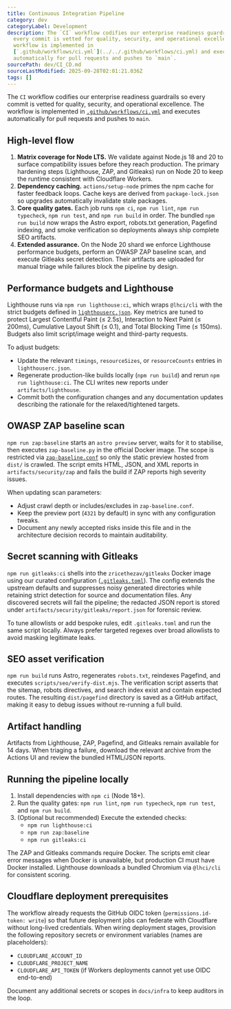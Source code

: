 ```yaml
---
title: Continuous Integration Pipeline
category: dev
categoryLabel: Development
description: The `CI` workflow codifies our enterprise readiness guardrails so
  every commit is vetted for quality, security, and operational excellence. The
  workflow is implemented in
  [`.github/workflows/ci.yml`](../../.github/workflows/ci.yml) and executes
  automatically for pull requests and pushes to `main`.
sourcePath: dev/CI_CD.md
sourceLastModified: 2025-09-28T02:01:21.036Z
tags: []
---
```


The `CI` workflow codifies our enterprise readiness guardrails so every commit is
vetted for quality, security, and operational excellence. The workflow is
implemented in [`.github/workflows/ci.yml`](https://github.com/apotheonai/apotheon.ai/blob/main/.github/workflows/ci.yml) and
executes automatically for pull requests and pushes to `main`.

## High-level flow

1. **Matrix coverage for Node LTS.** We validate against Node.js 18 and 20 to
   surface compatibility issues before they reach production. The primary
   hardening steps (Lighthouse, ZAP, and Gitleaks) run on Node 20 to keep the
   runtime consistent with Cloudflare Workers.
2. **Dependency caching.** `actions/setup-node` primes the npm cache for faster
   feedback loops. Cache keys are derived from `package-lock.json` so upgrades
   automatically invalidate stale packages.
3. **Core quality gates.** Each job runs `npm ci`, `npm run lint`,
   `npm run typecheck`, `npm run test`, and `npm run build` in order. The
   bundled `npm run build` now wraps the Astro export, robots.txt generation,
   Pagefind indexing, and smoke verification so deployments always ship complete
   SEO artifacts.
4. **Extended assurance.** On the Node 20 shard we enforce Lighthouse
   performance budgets, perform an OWASP ZAP baseline scan, and execute Gitleaks
   secret detection. Their artifacts are uploaded for manual triage while
   failures block the pipeline by design.

## Performance budgets and Lighthouse

Lighthouse runs via `npm run lighthouse:ci`, which wraps `@lhci/cli` with the
strict budgets defined in [`lighthouserc.json`](https://github.com/apotheonai/apotheon.ai/blob/main/lighthouserc.json). Key
metrics are tuned to protect Largest Contentful Paint (≤ 2.5s), Interaction to
Next Paint (≤ 200ms), Cumulative Layout Shift (≤ 0.1), and Total Blocking Time
(≤ 150ms). Budgets also limit script/image weight and third-party requests.

To adjust budgets:

- Update the relevant `timings`, `resourceSizes`, or `resourceCounts` entries in
  `lighthouserc.json`.
- Regenerate production-like builds locally (`npm run build`) and rerun
  `npm run lighthouse:ci`. The CLI writes new reports under `artifacts/lighthouse`.
- Commit both the configuration changes and any documentation updates describing
  the rationale for the relaxed/tightened targets.

## OWASP ZAP baseline scan

`npm run zap:baseline` starts an `astro preview` server, waits for it to stabilise,
then executes `zap-baseline.py` in the official Docker image. The scope is
restricted via [`zap-baseline.conf`](https://github.com/apotheonai/apotheon.ai/blob/main/zap-baseline.conf) so only the static
preview hosted from `dist/` is crawled. The script emits HTML, JSON, and XML
reports in `artifacts/security/zap` and fails the build if ZAP reports high
severity issues.

When updating scan parameters:

- Adjust crawl depth or includes/excludes in `zap-baseline.conf`.
- Keep the preview port (`4321` by default) in sync with any configuration
  tweaks.
- Document any newly accepted risks inside this file and in the architecture
  decision records to maintain auditability.

## Secret scanning with Gitleaks

`npm run gitleaks:ci` shells into the `zricethezav/gitleaks` Docker image using
our curated configuration ([`.gitleaks.toml`](https://github.com/apotheonai/apotheon.ai/blob/main/.gitleaks.toml)). The config
extends the upstream defaults and suppresses noisy generated directories while
retaining strict detection for source and documentation files. Any discovered
secrets will fail the pipeline; the redacted JSON report is stored under
`artifacts/security/gitleaks/report.json` for forensic review.

To tune allowlists or add bespoke rules, edit `.gitleaks.toml` and run the same
script locally. Always prefer targeted regexes over broad allowlists to avoid
masking legitimate leaks.

## SEO asset verification

`npm run build` runs Astro, regenerates `robots.txt`, reindexes Pagefind, and
executes `scripts/seo/verify-dist.mjs`. The verification script asserts that the
sitemap, robots directives, and search index exist and contain expected routes.
The resulting `dist/pagefind` directory is saved as a GitHub artifact, making it
easy to debug issues without re-running a full build.

## Artifact handling

Artifacts from Lighthouse, ZAP, Pagefind, and Gitleaks remain available for 14
days. When triaging a failure, download the relevant archive from the Actions UI
and review the bundled HTML/JSON reports.

## Running the pipeline locally

1. Install dependencies with `npm ci` (Node 18+).
2. Run the quality gates: `npm run lint`, `npm run typecheck`, `npm run test`,
   and `npm run build`.
3. (Optional but recommended) Execute the extended checks:
   - `npm run lighthouse:ci`
   - `npm run zap:baseline`
   - `npm run gitleaks:ci`

The ZAP and Gitleaks commands require Docker. The scripts emit clear error
messages when Docker is unavailable, but production CI must have Docker
installed. Lighthouse downloads a bundled Chromium via `@lhci/cli` for
consistent scoring.

## Cloudflare deployment prerequisites

The workflow already requests the GitHub OIDC token (`permissions.id-token:
write`) so that future deployment jobs can federate with Cloudflare without
long-lived credentials. When wiring deployment stages, provision the following
repository secrets or environment variables (names are placeholders):

- `CLOUDFLARE_ACCOUNT_ID`
- `CLOUDFLARE_PROJECT_NAME`
- `CLOUDFLARE_API_TOKEN` (if Workers deployments cannot yet use OIDC end-to-end)

Document any additional secrets or scopes in `docs/infra` to keep auditors in the
loop.
